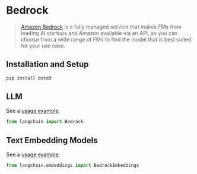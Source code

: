 # Bedrock

>[Amazon Bedrock](https://aws.amazon.com/bedrock/) is a fully managed service that makes FMs from leading AI startups and Amazon available via an API, so you can choose from a wide range of FMs to find the model that is best suited for your use case.

## Installation and Setup

```bash
pip install boto3
```

## LLM

See a [usage example](/docs/modules/model_io/models/llms/integrations/bedrock.html).

```python
from langchain import Bedrock
```

## Text Embedding Models

See a [usage example](/docs/modules/data_connection/text_embedding/integrations/bedrock.html).
```python
from langchain.embeddings import BedrockEmbeddings
```
